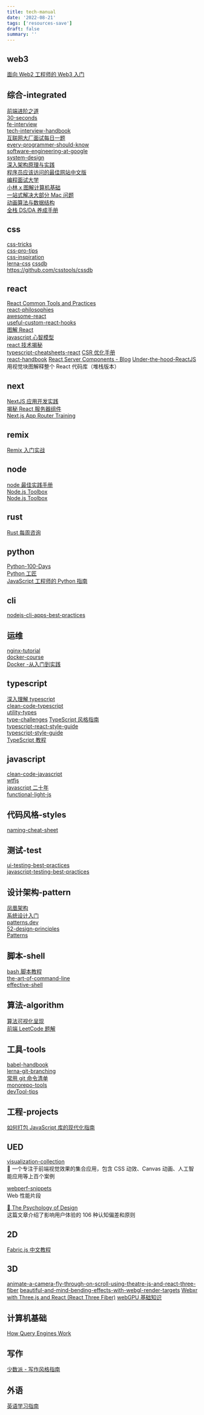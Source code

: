 ```yaml
---
title: tech-manual
date: '2022-08-21'
tags: ['resources-save']
draft: false
summary: ''
---
```


<TOCInlineWithSticky toc={props.toc} />

## web3
[面向 Web2 工程师的 Web3 入门](https://s3.laisky.com/public/slides/web3-101.slides.html#/)

## 综合-integrated

[前端进阶之道](https://yuchengkai.cn/)  
[30-seconds](https://github.com/30-seconds)  
[fe-interview](https://github.com/haizlin/fe-interview)  
[tech-interview-handbook](https://www.techinterviewhandbook.org/)  
[互联网大厂面试每日一题](https://q.shanyue.tech/)  
[every-programmer-should-know](https://github.com/mtdvio/every-programmer-should-know)  
[software-engineering-at-google](https://qiangmzsx.github.io/Software-Engineering-at-Google/#/)  
[system-design](https://github.com/ByteByteGoHq/system-design-101)  
[深入架构原理与实践](https://www.thebyte.com.cn/)  
[程序员应该访问的最佳网站中文版](https://github.com/tuteng/Best-websites-a-programmer-should-visit-zh)  
[编程面试大学](https://github.com/jwasham/coding-interview-university/blob/main/translations/README-cn.md)  
[小林 x 图解计算机基础](https://www.xiaolincoding.com/)  
[一站式解决大部分 Mac 问题](https://44maker.github.io/wiki/Mac/index.html)  
[动画算法与数据结构](https://anime.yufan.io/)  
[全栈 DS/DA 养成手册](https://jace-yang.github.io/Full-Stack_Data-Analyst/intro.html)  

## css

[css-tricks](https://qishaoxuan.github.io/css_tricks/)  
[css-pro-tips](https://github.com/AllThingsSmitty/css-protips)  
[css-inspiration](https://csscoco.com/inspiration/#/)  
[lerna-css](https://web.dev/learn/css/)
[cssdb](https://cssdb.org/)  
https://github.com/csstools/cssdb

## react

[React Common Tools and Practices](https://react-community-tools-practices-cheatsheet.netlify.app/)  
[react-philosophies](https://github.com/mithi/react-philosophies)  
[awesome-react](https://github.com/enaqx/awesome-react#mobx-tutorials)  
[useful-custom-react-hooks](https://github.com/WebDevSimplified/useful-custom-react-hooks)  
[图解 React](https://7kms.github.io/react-illustration-series/)  
[javascript 心智模型](https://sudongyuer.github.io/javascript-mental-models/)  
[react 技术揭秘](https://react.iamkasong.com/)  
[typescript-cheatsheets-react](https://github.com/typescript-cheatsheets/react)
[CSR 优化手册](https://github.com/theninthsky/client-side-rendering)  
[react-handbook](https://reacthandbook.dev/)
[React Server Components - Blog](https://jessedit.tech/blog/react-server-components)
[Under-the-hood-ReactJS](https://github.com/Bogdan-Lyashenko/Under-the-hood-ReactJS)  
用视觉块图解释整个 React 代码库（堆栈版本）

## next

[NextJS 应用开发实践](https://nextjs-in-action-cn.taonan.lu/#%E5%B0%81%E9%9D%A2)  
[揭秘 React 服务器组件](https://demystifying-rsc.vercel.app/)  
[Next.js App Router Training](https://nextjs-app-router-training.vercel.app/)

## remix

[Remix 入门实战](https://remix.lutaonan.com/)

## node

[node 最佳实践手册](https://github.com/goldbergyoni/nodebestpractices)  
[Node.js Toolbox](https://nodejstoolbox.com/)  
[Node.js Toolbox](https://nodejstoolbox.com/)  

## rust

[Rust 每周咨询](https://rust.jskou.com/)

## python

[Python-100-Days](https://github.com/jackfrued/Python-100-Days/tree/master)  
[Python 工匠](https://github.com/piglei/one-python-craftsman)  
[JavaScript 工程师的 Python 指南](https://luckrnx09.com/python-guide-for-javascript-engineers/zh-cn/)

## cli

[nodejs-cli-apps-best-practices](https://github.com/lirantal/nodejs-cli-apps-best-practices)

## 运维

[nginx-tutorial](https://github.com/jaywcjlove/nginx-tutorial)  
[docker-course](https://github.com/adrianhajdin/docker-course)  
[Docker -从入门到实践](https://yeasy.gitbook.io/docker_practice/)

## typescript

[深入理解 typescript](https://jkchao.github.io/typescript-book-chinese/#why)  
[clean-code-typescript](https://github.com/labs42io/clean-code-typescript)  
[utility-types](https://github.com/piotrwitek/utility-types)  
[type-challenges](https://github.com/type-challenges/type-challenges)
[TypeScript 风格指南](https://zh-google-styleguide.readthedocs.io/en/latest/google-typescript-styleguide/contents/)  
[typescript-react-style-guide](https://github.com/mkosir/typescript-react-style-guide)  
[typescript-style-guide](https://mkosir.github.io/typescript-style-guide/)  
[TypeScript 教程](https://wangdoc.com/typescript/)

## javascript

[clean-code-javascript](https://github.com/ryanmcdermott/clean-code-javascript#introduction)  
[wtfjs](https://github.com/denysdovhan/wtfjs/blob/master/README-zh-cn.md)  
[javascript 二十年](https://cn.history.js.org/index.html)  
[functional-light-js](https://github.com/getify/Functional-Light-JS)

## 代码风格-styles

[naming-cheat-sheet](https://github.com/kettanaito/naming-cheatsheet)

## 测试-test

[ui-testing-best-practices](https://github.com/NoriSte/ui-testing-best-practices)  
[javascript-testing-best-practices](https://github.com/goldbergyoni/javascript-testing-best-practices/blob/master/readme-zh-CN.md)


## 设计架构-pattern

[凤凰架构](http://icyfenix.cn/summary/)  
[系统设计入门](https://github.com/donnemartin/system-design-primer/blob/master/README-zh-Hans.md)  
[patterns.dev](https://www.patterns.dev/)  
[52-design-principles](https://rpdc.xiaohongshu.com/52-design-principles)  
[Patterns](https://www.patterns.dev/posts)

## 脚本-shell

[bash 脚本教程](https://wangdoc.com/bash/intro.html)  
[the-art-of-command-line](https://github.com/jlevy/the-art-of-command-line/blob/master/README-zh-Hant.md)  
[effective-shell](https://effective-shell.com/)

## 算法-algorithm

[算法可视化呈现](https://visualgo.net/zh)  
[前端 LeetCode 题解](https://www.bruceyj.com/frontend-leetcode/)

## 工具-tools

[babel-handbook](https://github.com/jamiebuilds/babel-handbook/blob/master/translations/zh-Hant/user-handbook.md)  
[lerna-git-branching](https://learngitbranching.js.org/?locale=zh_CN)  
[常用 git 命令清单](https://www.ruanyifeng.com/blog/2015/12/git-cheat-sheet.html)  
[monorepo-tools](https://monorepo.tools/)  
[devTool-tips](https://devtoolstips.org/)

## 工程-projects

[如何打包 JavaScript 库的现代化指南](https://github.com/frehner/modern-guide-to-packaging-js-library/blob/main/README-zh_CN.md)

## UED

[visualization-collection](https://github.com/hepengwei/visualization-collection)  
🌈 一个专注于前端视觉效果的集合应用，包含 CSS 动效、Canvas 动画、人工智能应用等上百个案例  

[webperf-snippets](https://github.com/nucliweb/webperf-snippets)  
Web 性能片段

[🧠 The Psychology of Design](https://growth.design/psychology#hicks-law)  
这篇文章介绍了影响用户体验的 106 种认知偏差和原则

## 2D

[Fabric.js 中文教程](https://k21vin.gitee.io/fabric-js-doc/)

## 3D

[animate-a-camera-fly-through-on-scroll-using-theatre-js-and-react-three-fiber](https://tympanus.net/codrops/2023/02/14/animate-a-camera-fly-through-on-scroll-using-theatre-js-and-react-three-fiber/)
[beautiful-and-mind-bending-effects-with-webgl-render-targets](https://blog.maximeheckel.com/posts/beautiful-and-mind-bending-effects-with-webgl-render-targets/)
[Webxr with Three.js and React (React Three Fiber)](https://www.youtube.com/playlist?list=PLpM_sf_d5YTPXeVp4cmgN_cNBj9pNTEmZ#react3dfiber)
[webGPU 基础知识](https://webgpufundamentals.org/)

## 计算机基础

[How Query Engines Work](https://howqueryengineswork.com/00-acknowledgments.html)

## 写作

[少数派 - 写作风格指南](https://manual.sspai.com/rules/style/)

## 外语

[英语学习指南](https://byoungd.github.io/English-level-up-tips/#/)